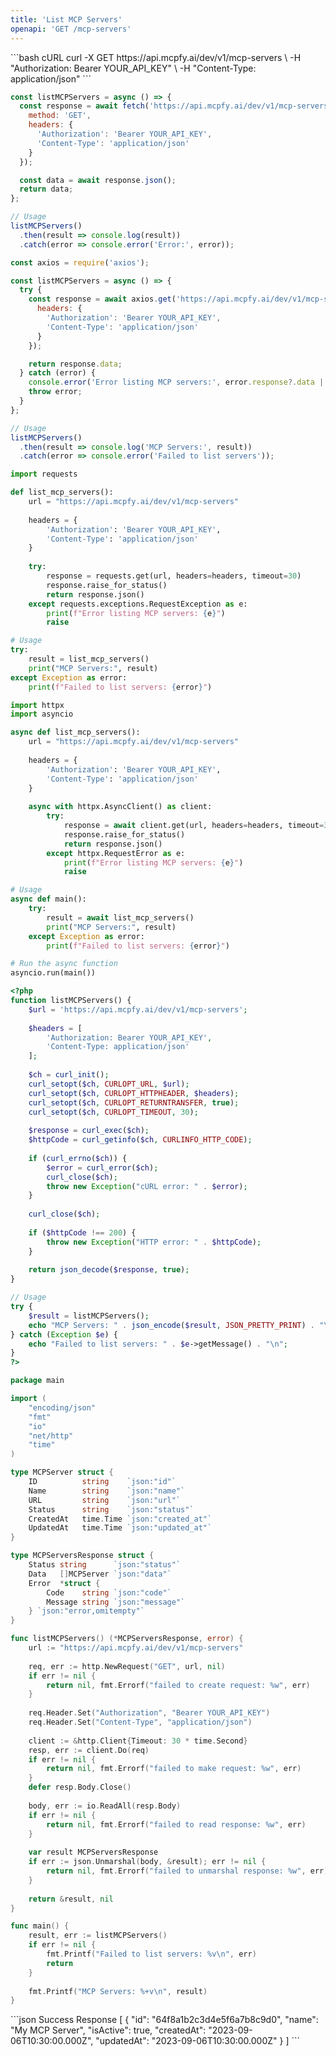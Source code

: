 ```yaml
---
title: 'List MCP Servers'
openapi: 'GET /mcp-servers'
---
```


<RequestExample>
```bash cURL
curl -X GET https://api.mcpfy.ai/dev/v1/mcp-servers \
  -H "Authorization: Bearer YOUR_API_KEY" \
  -H "Content-Type: application/json"
```

```javascript Node.js - Fetch API
const listMCPServers = async () => {
  const response = await fetch('https://api.mcpfy.ai/dev/v1/mcp-servers', {
    method: 'GET',
    headers: {
      'Authorization': 'Bearer YOUR_API_KEY',
      'Content-Type': 'application/json'
    }
  });

  const data = await response.json();
  return data;
};

// Usage
listMCPServers()
  .then(result => console.log(result))
  .catch(error => console.error('Error:', error));
```

```javascript Node.js - Axios
const axios = require('axios');

const listMCPServers = async () => {
  try {
    const response = await axios.get('https://api.mcpfy.ai/dev/v1/mcp-servers', {
      headers: {
        'Authorization': 'Bearer YOUR_API_KEY',
        'Content-Type': 'application/json'
      }
    });

    return response.data;
  } catch (error) {
    console.error('Error listing MCP servers:', error.response?.data || error.message);
    throw error;
  }
};

// Usage
listMCPServers()
  .then(result => console.log('MCP Servers:', result))
  .catch(error => console.error('Failed to list servers'));
```

```python Python - Requests
import requests

def list_mcp_servers():
    url = "https://api.mcpfy.ai/dev/v1/mcp-servers"
    
    headers = {
        'Authorization': 'Bearer YOUR_API_KEY',
        'Content-Type': 'application/json'
    }
    
    try:
        response = requests.get(url, headers=headers, timeout=30)
        response.raise_for_status()
        return response.json()
    except requests.exceptions.RequestException as e:
        print(f"Error listing MCP servers: {e}")
        raise

# Usage
try:
    result = list_mcp_servers()
    print("MCP Servers:", result)
except Exception as error:
    print(f"Failed to list servers: {error}")
```

```python Python - HTTPX (Async)
import httpx
import asyncio

async def list_mcp_servers():
    url = "https://api.mcpfy.ai/dev/v1/mcp-servers"
    
    headers = {
        'Authorization': 'Bearer YOUR_API_KEY',
        'Content-Type': 'application/json'
    }
    
    async with httpx.AsyncClient() as client:
        try:
            response = await client.get(url, headers=headers, timeout=30)
            response.raise_for_status()
            return response.json()
        except httpx.RequestError as e:
            print(f"Error listing MCP servers: {e}")
            raise

# Usage
async def main():
    try:
        result = await list_mcp_servers()
        print("MCP Servers:", result)
    except Exception as error:
        print(f"Failed to list servers: {error}")

# Run the async function
asyncio.run(main())
```

```php PHP - cURL
<?php
function listMCPServers() {
    $url = 'https://api.mcpfy.ai/dev/v1/mcp-servers';
    
    $headers = [
        'Authorization: Bearer YOUR_API_KEY',
        'Content-Type: application/json'
    ];
    
    $ch = curl_init();
    curl_setopt($ch, CURLOPT_URL, $url);
    curl_setopt($ch, CURLOPT_HTTPHEADER, $headers);
    curl_setopt($ch, CURLOPT_RETURNTRANSFER, true);
    curl_setopt($ch, CURLOPT_TIMEOUT, 30);
    
    $response = curl_exec($ch);
    $httpCode = curl_getinfo($ch, CURLINFO_HTTP_CODE);
    
    if (curl_errno($ch)) {
        $error = curl_error($ch);
        curl_close($ch);
        throw new Exception("cURL error: " . $error);
    }
    
    curl_close($ch);
    
    if ($httpCode !== 200) {
        throw new Exception("HTTP error: " . $httpCode);
    }
    
    return json_decode($response, true);
}

// Usage
try {
    $result = listMCPServers();
    echo "MCP Servers: " . json_encode($result, JSON_PRETTY_PRINT) . "\n";
} catch (Exception $e) {
    echo "Failed to list servers: " . $e->getMessage() . "\n";
}
?>
```

```go Go
package main

import (
    "encoding/json"
    "fmt"
    "io"
    "net/http"
    "time"
)

type MCPServer struct {
    ID          string    `json:"id"`
    Name        string    `json:"name"`
    URL         string    `json:"url"`
    Status      string    `json:"status"`
    CreatedAt   time.Time `json:"created_at"`
    UpdatedAt   time.Time `json:"updated_at"`
}

type MCPServersResponse struct {
    Status string      `json:"status"`
    Data   []MCPServer `json:"data"`
    Error  *struct {
        Code    string `json:"code"`
        Message string `json:"message"`
    } `json:"error,omitempty"`
}

func listMCPServers() (*MCPServersResponse, error) {
    url := "https://api.mcpfy.ai/dev/v1/mcp-servers"
    
    req, err := http.NewRequest("GET", url, nil)
    if err != nil {
        return nil, fmt.Errorf("failed to create request: %w", err)
    }
    
    req.Header.Set("Authorization", "Bearer YOUR_API_KEY")
    req.Header.Set("Content-Type", "application/json")
    
    client := &http.Client{Timeout: 30 * time.Second}
    resp, err := client.Do(req)
    if err != nil {
        return nil, fmt.Errorf("failed to make request: %w", err)
    }
    defer resp.Body.Close()
    
    body, err := io.ReadAll(resp.Body)
    if err != nil {
        return nil, fmt.Errorf("failed to read response: %w", err)
    }
    
    var result MCPServersResponse
    if err := json.Unmarshal(body, &result); err != nil {
        return nil, fmt.Errorf("failed to unmarshal response: %w", err)
    }
    
    return &result, nil
}

func main() {
    result, err := listMCPServers()
    if err != nil {
        fmt.Printf("Failed to list servers: %v\n", err)
        return
    }
    
    fmt.Printf("MCP Servers: %+v\n", result)
}
```
</RequestExample>

<ResponseExample>
```json Success Response
[
  {
    "id": "64f8a1b2c3d4e5f6a7b8c9d0",
    "name": "My MCP Server",
    "isActive": true,
    "createdAt": "2023-09-06T10:30:00.000Z",
    "updatedAt": "2023-09-06T10:30:00.000Z"
  }
]
```
</ResponseExample>
